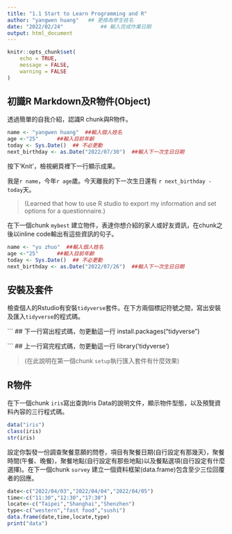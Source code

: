 ```yaml
---
title: "1.1 Start to Learn Programming and R"
author: "yangwen huang"   ## 更換為學生姓名
date: "2022/02/24"            ## 輸入完成作業日期
output: html_document
---
```


```r
knitr::opts_chunk$set(
	echo = TRUE,
	message = FALSE,
	warning = FALSE
)
```

## 初識R Markdown及R物件(Object)

透過簡單的自我介紹，認識R chunk與R物件。

```r
name <- "yangwen huang"  ##輸入個人姓名
age <-"25"      ##輸入目前年齡
today <- Sys.Date()  ## 不必更動
next_birthday <- as.Date("2022/07/30")  ##輸入下一次生日日期
```

按下'Knit'，檢視網頁裡下一行顯示成果。

我是`r name`，今年`r age`歲。今天離我的下一次生日還有 `r next_birthday - today`天。

> (Learned that how to use R studio to export my information and set options for a questionnaire.)



在下一個chunk `mybest` 建立物件，表達你想介紹的家人或好友資訊，在chunk之後以inline code輸出有這些資訊的句子。

```r
name <- "yu zhuo"  ##輸入個人姓名
age <-"25"      ##輸入目前年齡
today <- Sys.Date()  ## 不必更動
next_birthday <- as.Date("2022/07/26")  ##輸入下一次生日日期
```


## 安裝及套件

檢查個人的Rstudio有安裝`tidyverse`套件。在下方兩個標記符號之間，寫出安裝及匯入`tidyverse`的程式碼。


``` ## 下一行寫出程式碼，勿更動這一行
install.packages("tidyverse")

``` ## 上一行寫完程式碼，勿更動這一行
library('tidyverse')

> (在此說明在第一個chunk `setup`執行匯入套件有什麼效果)


## R物件

在下一個chunk `iris`寫出查詢Iris Data的說明文件，顯示物件型態，以及預覽資料內容的三行程式碼。

```r
data("iris")
class(iris)
str(iris)
```

設定你製發一份調查聚餐意願的問卷，項目有聚餐日期(自行設定有那幾天)，聚餐時間(午餐、晚餐)，聚餐地點(自行設定有那些地點)以及餐點選項(自行設定有什麼選擇)。在下一個chunk `survey` 建立一個資料框架(data.frame)包含至少三位回覆者的回應。

```r
date<-c("2022/04/03","2022/04/04","2022/04/05")
time<-c("11:30","12:30","17:30")
locate<-c("Taipei","Shanghai","Shenzhen")
type<-c("western","fast food","sushi")
data.frame(date,time,locate,type)
print("data")
```

